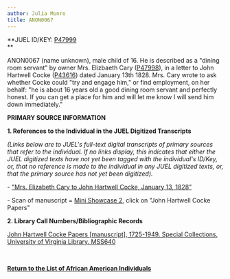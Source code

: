 ```yaml
---
author: Julia Munro
title: ANON0067
---
```

**JUEL ID/KEY: [P47999](http://juel.iath.virginia.edu/public_person?person=47999 "P47999")  
**

ANON0067 (name unknown), male child of 16. He is described as a "dining room servant" by owner Mrs. Elizbaeth Cary ([P47998](http://juel.iath.virginia.edu/public_person?person=47998 "P47998")), in a letter to John Hartwell Cocke ([P43616](http://juel.iath.virginia.edu/public_person?person=43616 "P43616")) dated January 13th 1828. Mrs. Cary wrote to ask whether Cocke could "try and engage him," or find employment, on her behalf: "he is about 16 years old a good dining room servant and perfectly honest. If you can get a place for him and will let me know I will send him down immediately."

**PRIMARY SOURCE INFORMATION** 

**1\. References to the Individual in the JUEL Digitized Transcripts**

_(Links below are to JUEL's full-text digital transcripts of primary sources that refer to the individual. If no links display, this indicates that either the JUEL digitized texts have not yet been tagged with the individual's ID/Key, or, that no reference is made to the individual in any JUEL digitized texts, or, that the primary source has not yet been digitized)._   

\- ["Mrs. Elizabeth Cary to John Hartwell Cocke, January 13, 1828"](http://juel.iath.virginia.edu/node/343?doc=/juel_display/letters/Cocke/Cocke_1828_01_13 "Mrs. Elizabeth Cary to JH Cocke, January 13, 1828")

\- Scan of manuscript = [Mini Showcase 2](http://juel.iath.virginia.edu/minishowcase2/ "Mini Showcase 2"), click on "John Hartwell Cocke Papers"

**2\. Library Call Numbers/Bibliographic Records**

[John Hartwell Cocke Papers \[manuscript\], 1725-1949. Special Collections, University of Virginia Library. MSS640](https://search.lib.virginia.edu/catalog/u2789185 "John Hartwell Cocke Papers")

 [](http://search.lib.virginia.edu/catalog/u6371432)

**[Return to the List of African American Individuals](http://juel.iath.virginia.edu/node/367 "Return to the List of African-American Individuals")**

 **[](http://search.lib.virginia.edu/catalog/u6371432)**